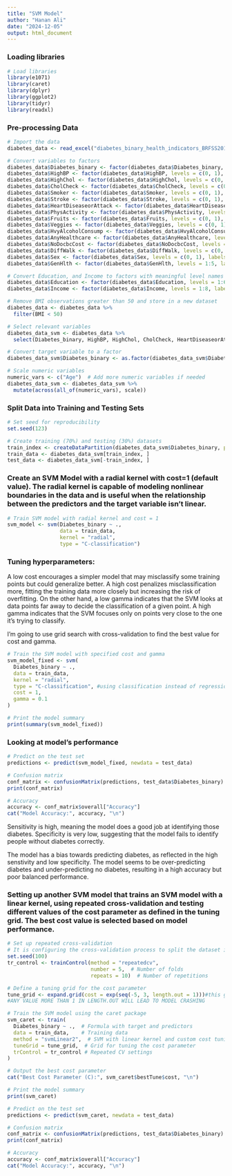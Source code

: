 ```yaml
---
title: "SVM Model"
author: "Hanan Ali"
date: "2024-12-05"
output: html_document
---
```


### Loading libraries
```r
# Load libraries
library(e1071)
library(caret)
library(dplyr)
library(ggplot2)
library(tidyr)
library(readxl)
```

### Pre-processing Data 
```r
# Import the data
diabetes_data <- read_excel("diabetes_binary_health_indicators_BRFSS2015.xlsm")

# Convert variables to factors
diabetes_data$Diabetes_binary <- factor(diabetes_data$Diabetes_binary, levels = c(0, 1), labels = c("No Diabetes", "Prediabetes or Diabetes"))
diabetes_data$HighBP <- factor(diabetes_data$HighBP, levels = c(0, 1), labels = c("No", "Yes"))
diabetes_data$HighChol <- factor(diabetes_data$HighChol, levels = c(0, 1), labels = c("No", "Yes"))
diabetes_data$CholCheck <- factor(diabetes_data$CholCheck, levels = c(0, 1), labels = c("No", "Yes"))
diabetes_data$Smoker <- factor(diabetes_data$Smoker, levels = c(0, 1), labels = c("No", "Yes"))
diabetes_data$Stroke <- factor(diabetes_data$Stroke, levels = c(0, 1), labels = c("No", "Yes"))
diabetes_data$HeartDiseaseorAttack <- factor(diabetes_data$HeartDiseaseorAttack, levels = c(0, 1), labels = c("No", "Yes"))
diabetes_data$PhysActivity <- factor(diabetes_data$PhysActivity, levels = c(0, 1), labels = c("No", "Yes"))
diabetes_data$Fruits <- factor(diabetes_data$Fruits, levels = c(0, 1), labels = c("No", "Yes"))
diabetes_data$Veggies <- factor(diabetes_data$Veggies, levels = c(0, 1), labels = c("No", "Yes"))
diabetes_data$HvyAlcoholConsump <- factor(diabetes_data$HvyAlcoholConsump, levels = c(0, 1), labels = c("No", "Yes"))
diabetes_data$AnyHealthcare <- factor(diabetes_data$AnyHealthcare, levels = c(0, 1), labels = c("No", "Yes"))
diabetes_data$NoDocbcCost <- factor(diabetes_data$NoDocbcCost, levels = c(0, 1), labels = c("No", "Yes"))
diabetes_data$DiffWalk <- factor(diabetes_data$DiffWalk, levels = c(0, 1), labels = c("No", "Yes"))
diabetes_data$Sex <- factor(diabetes_data$Sex, levels = c(0, 1), labels = c("Male", "Female"))
diabetes_data$GenHlth <- factor(diabetes_data$GenHlth, levels = 1:5, labels = c("Excellent", "Very Good", "Good", "Fair", "Poor"))

# Convert Education, and Income to factors with meaningful level names
diabetes_data$Education <- factor(diabetes_data$Education, levels = 1:6, labels = c("Never attended school", "Elementary", "Some high school", "High school graduate", "Some college", "College graduate"))
diabetes_data$Income <- factor(diabetes_data$Income, levels = 1:8, labels = c("Less than $10,000", "$10,000-$14,999", "$15,000-$19,999", "$20,000-$24,999", "$25,000-$34,999", "$35,000-$49,999", "$50,000-$74,999", "$75,000 or more"))

# Remove BMI observations greater than 50 and store in a new dataset
diabetes_data <- diabetes_data %>%
  filter(BMI < 50)

# Select relevant variables
diabetes_data_svm <- diabetes_data %>%
  select(Diabetes_binary, HighBP, HighChol, CholCheck, HeartDiseaseorAttack, HvyAlcoholConsump, GenHlth, Sex, Age)

# Convert target variable to a factor
diabetes_data_svm$Diabetes_binary <- as.factor(diabetes_data_svm$Diabetes_binary)

# Scale numeric variables
numeric_vars <- c("Age")  # Add more numeric variables if needed
diabetes_data_svm <- diabetes_data_svm %>%
  mutate(across(all_of(numeric_vars), scale))

```


### Split Data into Training and Testing Sets
```r
# Set seed for reproducibility
set.seed(123)

# Create training (70%) and testing (30%) datasets
train_index <- createDataPartition(diabetes_data_svm$Diabetes_binary, p = 0.7, list = FALSE)
train_data <- diabetes_data_svm[train_index, ]
test_data <- diabetes_data_svm[-train_index, ]
```


### Create an SVM Model with a radial kernel with cost=1 (default value). The radial kernel is capable of modeling nonlinear boundaries in the data and is useful when the relationship between the predictors and the target variable isn't linear.
```r
# Train SVM model with radial kernel and cost = 1
svm_model <- svm(Diabetes_binary ~ ., 
                 data = train_data, 
                 kernel = "radial", 
                 type = "C-classification")
```


### Tuning hyperparameters:
A low cost encourages a simpler model that may misclassify some training points but could generalize better. A high cost penalizes misclassification more, fitting the training data more closely but increasing the risk of overfitting. On the other hand, a low gamma indicates that the SVM looks at data points far away to decide the classification of a given point. A high gamma indicates that the SVM focuses only on points very close to the one it’s trying to classify.

I'm going to use grid search with cross-validation to find the best value for cost and gamma. 
```r
# Train the SVM model with specified cost and gamma
svm_model_fixed <- svm(
  Diabetes_binary ~ ., 
  data = train_data, 
  kernel = "radial", 
  type = "C-classification", #using classification instead of regression because better choice for predicting binary outcomes
  cost = 1, 
  gamma = 0.1
)

# Print the model summary
print(summary(svm_model_fixed))
```


### Looking at model's performance
```r
# Predict on the test set
predictions <- predict(svm_model_fixed, newdata = test_data)

# Confusion matrix
conf_matrix <- confusionMatrix(predictions, test_data$Diabetes_binary)
print(conf_matrix)

# Accuracy
accuracy <- conf_matrix$overall["Accuracy"]
cat("Model Accuracy:", accuracy, "\n")
```
Sensitivity is high, meaning the model does a good job at identifying those diabetes. Specificity is very low, suggesting that the model fails to identify people without diabetes correctly.

The model has a bias towards predicting diabetes, as reflected in the high senstivity and low specificity. The model seems to be over-predicting diabetes and under-predicting no diabetes, resulting in a high accuracy but poor balanced performance.






### Setting up another SVM model that trains an SVM model with a linear kernel, using repeated cross-validation and testing different values of the cost parameter as defined in the tuning grid. The best cost value is selected based on model performance.
```r
# Set up repeated cross-validation
# It is configuring the cross-validation process to split the dataset into folds, train the model on some folds, and test it on others repeatedly. The training and test sets are created within each fold during the cross-validation process.
set.seed(100)
tr_control <- trainControl(method = "repeatedcv", 
                           number = 5,  # Number of folds
                           repeats = 10)  # Number of repetitions

# Define a tuning grid for the cost parameter
tune_grid <- expand.grid(cost = exp(seq(-5, 3, length.out = 1)))#this generates a sequence of 1 value between -5 and 3
#ANY VALUE MORE THAN 1 IN LENGTH.OUT WILL LEAD TO MODEL CRASHING 

# Train the SVM model using the caret package
svm_caret <- train(
  Diabetes_binary ~ .,  # Formula with target and predictors
  data = train_data,    # Training data
  method = "svmLinear2",  # SVM with linear kernel and custom cost tuning
  tuneGrid = tune_grid,  # Grid for tuning the cost parameter
  trControl = tr_control # Repeated CV settings
)

# Output the best cost parameter
cat("Best Cost Parameter (C):", svm_caret$bestTune$cost, "\n")

# Print the model summary
print(svm_caret)
```


```r
# Predict on the test set
predictions <- predict(svm_caret, newdata = test_data)

# Confusion matrix
conf_matrix <- confusionMatrix(predictions, test_data$Diabetes_binary)
print(conf_matrix)

# Accuracy
accuracy <- conf_matrix$overall["Accuracy"]
cat("Model Accuracy:", accuracy, "\n")
```


